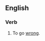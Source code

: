 ==English==

===Verb===
{{infl|en|verb|head=to go [[w:Pete Tong|Pete Tong]]}}

# {{Cockney rhyming slang}} To go [[wrong]].